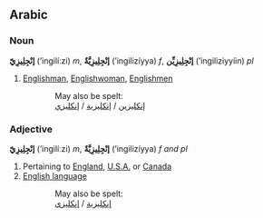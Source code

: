 ==Arabic==
===Noun===
'''إنْجِلِيزِيّ''' (’ingilí‎ːzi) ''m'', '''إنْجِلِيزِيَّةٌ''' (’ingilizíyya) ''f'', '''إنْجِلِيزِيِّن''' (’ingiliziyyíin) ''pl''

#[[Englishman]], [[Englishwoman]], [[English]]men


::May also be spelt:
::[[‎انكليزي|إنكليزية]] / [[‎انكليزي|إنكليزي‎]] / [[‎انكليزي|إنكليزين]]

===Adjective===
'''إنْجِلِيزِيّ''' (’ingilí‎ːzi) ''m'', '''إنْجِلِيزِيَّةٌ''' (’ingilizíyya) ''f and pl''

#Pertaining to [[England]], [[U.S.A.]] or [[Canada]]
#[[English language]]


::May also be spelt:
::[[‎انكليزي|إنكليزية]] / [[‎انكليزي|إنكليزي‎]]